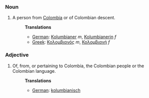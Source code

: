 ===Noun===
#A person from [[Colombia]] or of Colombian descent.
#:'''Translations'''
#:*[[German]]: [[Kolumbianer]] ''m'', [[Kolumbianerin]] ''f''
#:*[[Greek]]: [[Κολομβιανός]] ''m'', [[Κολομβιανή]] ''f''

===Adjective===
#Of, from, or pertaining to Colombia, the Colombian people or the Colombian language.
#:'''Translations'''
#:*[[German]]: [[kolumbianisch]]